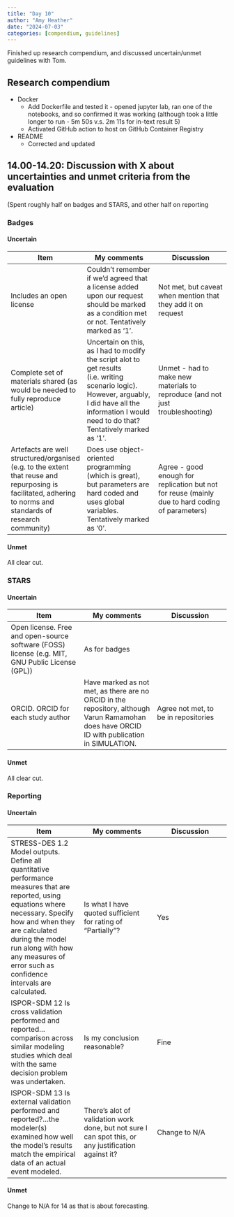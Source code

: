 ```yaml
---
title: "Day 10"
author: "Amy Heather"
date: "2024-07-03"
categories: [compendium, guidelines]
---
```


::: {.callout-note}

Finished up research compendium, and discussed uncertain/unmet guidelines with Tom.

:::


## Research compendium

* Docker
    * Add Dockerfile and tested it - opened jupyter lab, ran one of the notebooks, and so confirmed it was working (although took a little longer to run - 5m 50s v.s. 2m 11s for in-text result 5)
    * Activated GitHub action to host on GitHub Container Registry
* README
    * Corrected and updated

## 14.00-14.20: Discussion with X about uncertainties and unmet criteria from the evaluation

(Spent roughly half on badges and STARS, and other half on reporting

### Badges

#### Uncertain

| Item | My comments | Discussion |
| --- | --- | --- |
| Includes an open license | Couldn’t remember if we’d agreed that a license added upon our request should be marked as a condition met or not. Tentatively marked as ‘1’. | Not met, but caveat when mention that they add it on request |
| Complete set of materials shared (as would be needed to fully reproduce article) | Uncertain on this, as I had to modify the script alot to get results (i.e. writing scenario logic). However, arguably, I did have all the information I would need to do that? Tentatively marked as ‘1’. | Unmet - had to make new materials to reproduce (and not just troubleshooting)
| Artefacts are well structured/organised (e.g. to the extent that reuse and repurposing is facilitated, adhering to norms and standards of research community) | Does use object-oriented programming (which is great), but parameters are hard coded and uses global variables. Tentatively marked as ‘0’. | Agree - good enough for replication but not for reuse (mainly due to hard coding of parameters) |

#### Unmet

All clear cut.

### STARS

#### Uncertain

| Item | My comments | Discussion |
| --- | --- | --- |
| Open license. Free and open-source software (FOSS) license (e.g. MIT, GNU Public License (GPL)) | As for badges |
| ORCID. ORCID for each study author | Have marked as not met, as there are no ORCID in the repository, although Varun Ramamohan does have ORCID ID with publication in SIMULATION. | Agree not met, to be in repositories |

#### Unmet

All clear cut.

### Reporting

#### Uncertain

| Item | My comments | Discussion |
| --- | --- | --- |
| STRESS-DES 1.2 Model outputs. Define all quantitative performance measures that are reported, using equations where necessary. Specify how and when they are calculated during the model run along with how any measures of error such as confidence intervals are calculated. | Is what I have quoted sufficient for rating of “Partially”? | Yes |
| ISPOR-SDM 12 Is cross validation performed and reported…comparison across similar modeling studies which deal with the same decision problem was undertaken. | Is my conclusion reasonable? | Fine |
| ISPOR-SDM  13 Is external validation performed and reported?…the modeler(s) examined how well the model’s results match the empirical data of an actual event modeled. | There’s alot of validation work done, but not sure I can spot this, or any justification against it? | Change to N/A |

#### Unmet

Change to N/A for 14 as that is about forecasting.